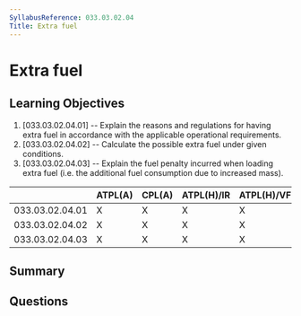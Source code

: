 ```yaml
---
SyllabusReference: 033.03.02.04
Title: Extra fuel
---
```


# Extra fuel

## Learning Objectives

1. [033.03.02.04.01] -- Explain the reasons and regulations for having extra
   fuel in accordance with the applicable operational requirements.
2. [033.03.02.04.02] -- Calculate the possible extra fuel under given
   conditions.
3. [033.03.02.04.03] -- Explain the fuel penalty incurred when loading extra
   fuel (i.e. the additional fuel consumption due to increased mass).

|                 | ATPL(A) | CPL(A) | ATPL(H)/IR | ATPL(H)/VFR | CPL(H) | IR  | CBIR(A) |
| --------------- | ------- | ------ | ---------- | ----------- | ------ | --- | ------- |
| 033.03.02.04.01 | X       | X      | X          | X           | X      |     |         |
| 033.03.02.04.02 | X       | X      | X          | X           | X      |     |         |
| 033.03.02.04.03 | X       | X      | X          | X           | X      |     |         |

## Summary

## Questions
